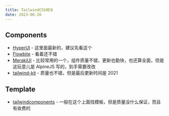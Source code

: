 ```yaml
---
title: TailwindCSS相关
date: 2023-06-26
---
```


## Components

- [HyperUI](https://www.hyperui.dev/) - 这里面最新的，建议先看这个
- [Flowbite](https://github.com/themesberg/flowbite) - 看着还不错
- [MerakiUI](https://merakiui.com/components) - 比较常用的一个，组件质量不错，更新也勤快，也还算全面，但是这玩意儿是 AlpineJS 写的，到手需要改改
- [tailwind-kit](https://www.tailwind-kit.com/) - 质量也不错，但是最后更新时间是 2021

## Template

- [tailwindcomponents](https://tailwindcomponents.com/components) - 一般在这个上面找模板，但是质量没什么保证，而且有收费的
